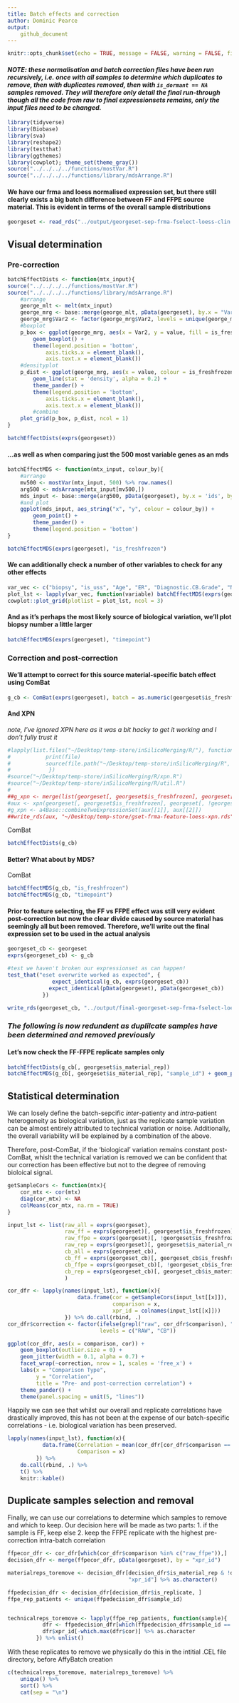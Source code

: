 ```yaml
---
title: Batch effects and correction
author: Dominic Pearce
output:
    github_document
---
```


```r
knitr::opts_chunk$set(echo = TRUE, message = FALSE, warning = FALSE, fig.align = 'center', fig.width = 8, fig.height = 6)
```

#### *NOTE: these normalisation and batch correction files have been run recursively, i.e. once with all samples to determine which duplicates to remove, then with duplicates removed, then with `is_dormant == NA` samples removed. They will therefore only detail the final run-through though all the code from raw to final expressionsets remains, only the input files need to be changed.*

```r
library(tidyverse)
library(Biobase)
library(sva)
library(reshape2)
library(testthat)
library(ggthemes)
library(cowplot); theme_set(theme_gray())
source("../../../../functions/mostVar.R")
source("../../../../functions/library/mdsArrange.R")
```

#### We have our frma and loess normalised expression set, but there still clearly exists a big batch difference between FF and FFPE source material. This is evident in terms of the overall sample distributions

```r
georgeset <- read_rds("../output/georgeset-sep-frma-fselect-loess-clin.Rds")
```

## Visual determination

### Pre-correction

```r
batchEffectDists <- function(mtx_input){
source("../../../../functions/mostVar.R")
source("../../../../functions/library/mdsArrange.R")
    #arrange
    george_mlt <- melt(mtx_input)
    george_mrg <- base::merge(george_mlt, pData(georgeset), by.x = "Var2", by.y = 0)
    george_mrg$Var2 <- factor(george_mrg$Var2, levels = unique(george_mrg$Var2[order(george_mrg$is_freshfrozen)]))
    #boxplot
    p_box <- ggplot(george_mrg, aes(x = Var2, y = value, fill = is_freshfrozen)) + 
        geom_boxplot() +
        theme(legend.position = 'bottom',
            axis.ticks.x = element_blank(),
            axis.text.x = element_blank())
    #densityplot
    p_dist <- ggplot(george_mrg, aes(x = value, colour = is_freshfrozen, group = Var2), alpha = 0.05) + 
        geom_line(stat = 'density', alpha = 0.2) + 
        theme_pander() +    
        theme(legend.position = 'bottom',
            axis.ticks.x = element_blank(),
            axis.text.x = element_blank()) 
        #combine
    plot_grid(p_box, p_dist, ncol = 1)
}

batchEffectDists(exprs(georgeset))
```

#### ...as well as when comparing just the 500 most variable genes as an mds

```r
batchEffectMDS <- function(mtx_input, colour_by){
    #arrange
    mv500 <- mostVar(mtx_input, 500) %>% row.names()
    arg500 <- mdsArrange(mtx_input[mv500,]) 
    mds_input <- base::merge(arg500, pData(georgeset), by.x = 'ids', by.y = 0)
    #and plot
    ggplot(mds_input, aes_string("x", "y", colour = colour_by)) + 
        geom_point() + 
        theme_pander() + 
        theme(legend.position = 'bottom')
}

batchEffectMDS(exprs(georgeset), "is_freshfrozen")
```

#### We can additionally check a number of other variables to check for any other effects

```r
var_vec <- c("biopsy", "is_uss", "Age", "ER", "Diagnostic.CB.Grade", "No.of.Pos.Nodes")
plot_lst <- lapply(var_vec, function(variable) batchEffectMDS(exprs(georgeset), variable))
cowplot::plot_grid(plotlist = plot_lst, ncol = 3)
```

#### And as it's perhaps the most likely source of biological variation, we'll plot biopsy number a little larger

```r
batchEffectMDS(exprs(georgeset), "timepoint")
```

### Correction and post-correction

#### We'll attempt to correct for this source material-specific batch effect using ComBat

```r
g_cb <- ComBat(exprs(georgeset), batch = as.numeric(georgeset$is_freshfrozen))
```

#### And XPN

*note, I've ignored XPN here as it was a bit hacky to get it working and I don't fully trust it*

```r
#lapply(list.files("~/Desktop/temp-store/inSilicoMerging/R/"), function(file){
#           print(file)
#           source(file.path("~/Desktop/temp-store/inSilicoMerging/R", file))
#            })
#source("~/Desktop/temp-store/inSilicoMerging/R/xpn.R")
#source("~/Desktop/temp-store/inSilicoMerging/R/util.R")
#
##g_xpn <- merge(list(georgeset[, georgeset$is_freshfrozen], georgeset[, !georgeset$is_freshfrozen]), method = "XPN")
#aux <- xpn(georgeset[, georgeset$is_freshfrozen], georgeset[, !georgeset$is_freshfrozen])
#g_xpn <- a4Base::combineTwoExpressionSet(aux[[1]], aux[[2]])
##write_rds(aux, "~/Desktop/temp-store/gset-frma-feature-loess-xpn.rds")
```

ComBat

```r
batchEffectDists(g_cb)
```

#### Better? What about by MDS?

ComBat

```r
batchEffectMDS(g_cb, "is_freshfrozen")
batchEffectMDS(g_cb, "timepoint") 
```

#### Prior to feature selecting, the FF vs FFPE effect was still very evident post-correction but now the clear divide caused by source material has seemingly all but been removed. Therefore, we'll write out the final expression set to be used in the actual analysis

```r
georgeset_cb <- georgeset
exprs(georgeset_cb) <- g_cb

#test we haven't broken our expressionset as can happen!
test_that("eset overwrite worked as expected", {
              expect_identical(g_cb, exprs(georgeset_cb))
             expect_identical(pData(georgeset), pData(georgeset_cb))
           })

write_rds(georgeset_cb, "../output/final-georgeset-sep-frma-fselect-loess-clin-cb.Rds")
```

### *The following is now redundent as duplilcate samples have been determined and removed previously*

#### Let's now check the FF-FFPE replicate samples only 

```r
batchEffectDists(g_cb[, georgeset$is_material_rep])
batchEffectMDS(g_cb[, georgeset$is_material_rep], "sample_id") + geom_point(aes(size = is_freshfrozen))
```


## Statistical determination 

We can losely define the batch-sepcific *inter*-patienty and *intra*-patient heterogeneity as biological variation, just as the replicate sample variation can be almost entirely attributed to technical variation or noise. Additionally, the overall variability will be explained by a combination of the above.

Therefore, post-ComBat, if the 'biological' variation remains constant post-ComBat, whislt the technical variation is removed we can be confident that our correction has been effective but not to the degree of removing bioloical signal.

```r
getSampleCors <- function(mtx){
    cor_mtx <- cor(mtx)
    diag(cor_mtx) <- NA
    colMeans(cor_mtx, na.rm = TRUE)
}

input_lst <- list(raw_all = exprs(georgeset), 
                  raw_ff = exprs(georgeset)[, georgeset$is_freshfrozen],
                  raw_ffpe = exprs(georgeset)[, !georgeset$is_freshfrozen],
                  raw_rep = exprs(georgeset)[, georgeset$is_material_rep],
                  cb_all = exprs(georgeset_cb), 
                  cb_ff = exprs(georgeset_cb)[, georgeset_cb$is_freshfrozen],
                  cb_ffpe = exprs(georgeset_cb)[, !georgeset_cb$is_freshfrozen],
                  cb_rep = exprs(georgeset_cb)[, georgeset_cb$is_material_rep]
                  )

cor_dfr <- lapply(names(input_lst), function(x){
                      data.frame(cor = getSampleCors(input_lst[[x]]), 
                                 comparison = x, 
                                 xpr_id = colnames(input_lst[[x]]))
                  }) %>% do.call(rbind, .)
cor_dfr$correction <- factor(ifelse(grepl("raw", cor_dfr$comparison), "RAW", "CB"), 
                             levels = c("RAW", "CB"))

ggplot(cor_dfr, aes(x = comparison, cor)) + 
    geom_boxplot(outlier.size = 0) + 
    geom_jitter(width = 0.1, alpha = 0.7) +
    facet_wrap(~correction, nrow = 1, scales = 'free_x') + 
    labs(x = "Comparison Type", 
         y = "Correlation", 
         title = "Pre- and post-correction correlation") +
    theme_pander() +
    theme(panel.spacing = unit(5, "lines"))
```

Happily we can see that whilst our overall and replicate correlations have drastically improved, this has not been at the expense of our batch-specific correlations - i.e. biological variation has been preserved.

```r
lapply(names(input_lst), function(x){
           data.frame(Correlation = mean(cor_dfr[cor_dfr$comparison == x,]$cor), 
                      Comparison = x) 
         }) %>% 
    do.call(rbind, .) %>%
    t() %>% 
    knitr::kable()
```

## Duplicate samples selection and removal

Finally, we can use our correlations to determine which samples to remove and which to keep. Our decision here will be made as two parts: 1. if the sample is FF, keep else 2. keep the FFPE replicate with the highest pre-correction intra-batch correlation

```r
ffpecor_dfr <- cor_dfr[which(cor_dfr$comparison %in% c("raw_ffpe")),]
decision_dfr <- merge(ffpecor_dfr, pData(georgeset), by = "xpr_id")

materialreps_toremove <- decision_dfr[decision_dfr$is_material_rep & !decision_dfr$is_freshfrozen,
                                      "xpr_id"] %>% as.character()

ffpedecision_dfr <- decision_dfr[decision_dfr$is_replicate, ]
ffpe_rep_patients <- unique(ffpedecision_dfr$sample_id)


technicalreps_toremove <- lapply(ffpe_rep_patients, function(sample){
           dfr <- ffpedecision_dfr[which(ffpedecision_dfr$sample_id == sample),]
           dfr$xpr_id[-which.max(dfr$cor)] %>% as.character
         }) %>% unlist()
```

With these replicates to remove we physically do this in the intitial .CEL file directory, before AffyBatch creation

```r
c(technicalreps_toremove, materialreps_toremove) %>%
    unique() %>% 
    sort() %>% 
    cat(sep = "\n")
```


